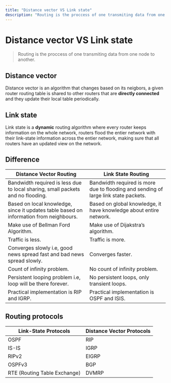 ```yaml
---
title: "Distance vector VS Link state"
description: "Routing is the proccess of one transmiting data from one node to another."
---
```


# Distance vector VS Link state

> Routing is the proccess of one transmiting data from one node to another.

## Distance vector

Distance vector is an algorithm that changes based on its neigbors, a given router routing table is shared to other routers that are **directly connected** and they update their local table periodically.

## Link state

Link state is a **dynamic** routing algorithm where every router keeps information on the whole network, routers flood the entier network with their link-state information across the entier network, making sure that all routers have an updated view on the network.

## Difference

| **Distance Vector Routing**                                                            | **Link State Routing**                                                              |
|----------------------------------------------------------------------------------------|-------------------------------------------------------------------------------------|
| Bandwidth required is less due to local sharing, small packets and no flooding.        | Bandwidth required is more due to flooding and sending of large link state packets. |
| Based on local knowledge, since it updates table based on information from neighbours. | Based on global knowledge, it have knowledge about entire network.                  |
| Make use of Bellman Ford Algorithm.                                                    | Make use of Dijakstra’s algorithm.                                                  |
| Traffic is less.                                                                       | Traffic is more.                                                                    |
| Converges slowly i.e, good news spread fast and bad news spread slowly.                | Converges faster.                                                                   |
| Count of infinity problem.                                                             | No count of infinity problem.                                                       |
| Persistent looping problem i.e, loop will be there forever.                            | No persistent loops, only transient loops.                                          |
| Practical implementation is RIP and IGRP.                                              | Practical implementation is OSPF and ISIS.                                          |


## Routing protocols

| Link-State Protocols | Distance Vector Protocols |
|----------------------|--------------------------|
| OSPF                 | RIP                      |
| IS-IS                | IGRP                     |
| RIPv2                | EIGRP                    |
| OSPFv3               | BGP                      |
| RTE (Routing Table Exchange) | DVMRP            |
